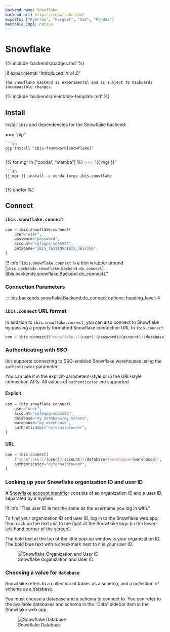 ```yaml
---
backend_name: Snowflake
backend_url: https://snowflake.com/
exports: ["PyArrow", "Parquet", "CSV", "Pandas"]
memtable_impl: native
---
```


# Snowflake

{% include 'backends/badges.md' %}

!!! experimental "Introduced in v4.0"

    The Snowflake backend is experimental and is subject to backwards incompatible changes.

{% include 'backends/memtable-template.md' %}

## Install

Install `ibis` and dependencies for the Snowflake backend:

=== "pip"

    ```sh
    pip install 'ibis-framework[snowflake]'
    ```

{% for mgr in ["conda", "mamba"] %}
=== "{{ mgr }}"

    ```sh
    {{ mgr }} install -c conda-forge ibis-snowflake
    ```

{% endfor %}

## Connect

### `ibis.snowflake.connect`

```python
con = ibis.snowflake.connect(
    user="user",
    password="password",
    account="safpqpq-sq55555",
    database="IBIS_TESTING/IBIS_TESTING",
)
```

<!-- prettier-ignore-start -->
!!! info "`ibis.snowflake.connect` is a thin wrapper around [`ibis.backends.snowflake.Backend.do_connect`][ibis.backends.snowflake.Backend.do_connect]."
<!-- prettier-ignore-end -->

### Connection Parameters

<!-- prettier-ignore-start -->
::: ibis.backends.snowflake.Backend.do_connect
    options:
      heading_level: 4
<!-- prettier-ignore-end -->

### `ibis.connect` URL format

In addition to `ibis.snowflake.connect`, you can also connect to Snowflake by
passing a properly formatted Snowflake connection URL to `ibis.connect`

```python
con = ibis.connect(f"snowflake://{user}:{password}@{account}/{database}")
```

### Authenticating with SSO

Ibis supports connecting to SSO-enabled Snowflake warehouses using the `authenticator` parameter.

You can use it in the explicit-parameters-style or in the URL-style connection
APIs. All values of `authenticator` are supported.

#### Explicit

```python
con = ibis.snowflake.connect(
    user="user",
    account="safpqpq-sq55555",
    database="my_database/my_schema",
    warehouse="my_warehouse",
    authenticator="externalbrowser",
)
```

#### URL

```python
con = ibis.connect(
    f"snowflake://{user}@{account}/{database}?warehouse={warehouse}",
    authenticator="externalbrowser",
)
```

### Looking up your Snowflake organization ID and user ID

A [Snowflake account
identifier](https://docs.snowflake.com/en/user-guide/admin-account-identifier#format-1-preferred-account-name-in-your-organization)
consists of an organization ID and a user ID, separated by a hyphen.

!!! info "This user ID is not the same as the username you log in with."

To find your organization ID and user ID, log in to the Snowflake web app, then
click on the text just to the right of the Snowflake logo (in the
lower-left-hand corner of the screen).

The bold text at the top of the little pop-up window is your organization ID.
The bold blue text with a checkmark next to it is your user ID.

![Snowflake Organization and User ID](./images/snowflake_org_user.png)

### Choosing a value for `database`

Snowflake refers to a collection of tables as a schema, and a collection of schema as a database.

You must choose a database and a schema to connect to. You can refer to the
available databases and schema in the "Data" sidebar item in the Snowflake web
app.

![Snowflake Database](./images/snowflake_database.png)
